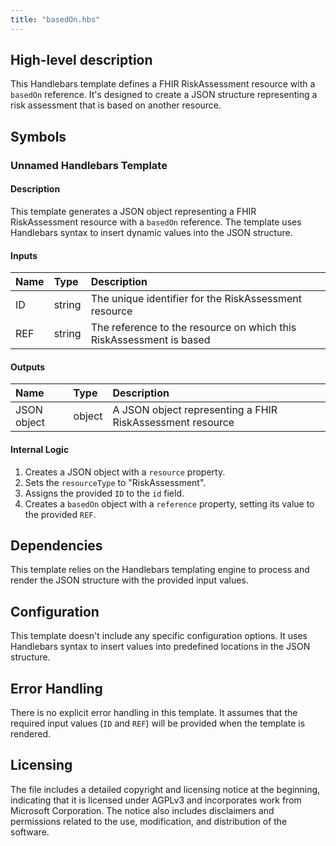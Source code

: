```yaml
---
title: "basedOn.hbs"
---
```


## High-level description
This Handlebars template defines a FHIR RiskAssessment resource with a `basedOn` reference. It's designed to create a JSON structure representing a risk assessment that is based on another resource.

## Symbols

### Unnamed Handlebars Template
#### Description
This template generates a JSON object representing a FHIR RiskAssessment resource with a `basedOn` reference. The template uses Handlebars syntax to insert dynamic values into the JSON structure.

#### Inputs
| Name | Type | Description |
|:-----|:-----|:------------|
| ID | string | The unique identifier for the RiskAssessment resource |
| REF | string | The reference to the resource on which this RiskAssessment is based |

#### Outputs
| Name | Type | Description |
|:-----|:-----|:------------|
| JSON object | object | A JSON object representing a FHIR RiskAssessment resource |

#### Internal Logic
1. Creates a JSON object with a `resource` property.
2. Sets the `resourceType` to "RiskAssessment".
3. Assigns the provided `ID` to the `id` field.
4. Creates a `basedOn` object with a `reference` property, setting its value to the provided `REF`.

## Dependencies
This template relies on the Handlebars templating engine to process and render the JSON structure with the provided input values.

## Configuration
This template doesn't include any specific configuration options. It uses Handlebars syntax to insert values into predefined locations in the JSON structure.

## Error Handling
There is no explicit error handling in this template. It assumes that the required input values (`ID` and `REF`) will be provided when the template is rendered.

## Licensing
The file includes a detailed copyright and licensing notice at the beginning, indicating that it is licensed under AGPLv3 and incorporates work from Microsoft Corporation. The notice also includes disclaimers and permissions related to the use, modification, and distribution of the software.